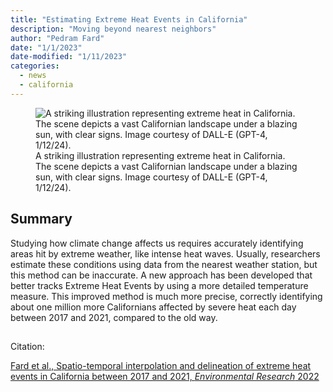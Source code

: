 ```yaml
---
title: "Estimating Extreme Heat Events in California"
description: "Moving beyond nearest neighbors"
author: "Pedram Fard"
date: "1/1/2023"
date-modified: "1/11/2023"
categories:
  - news
  - california
---
```


![A striking illustration representing extreme heat in California. The scene depicts a vast Californian landscape under a blazing sun, with clear signs. Image courtesy of DALL-E (GPT-4, 1/12/24).](img/california_dalle.png)

## Summary

Studying how climate change affects us requires accurately identifying areas hit by extreme weather, like intense heat waves. Usually, researchers estimate these conditions using data from the nearest weather station, but this method can be inaccurate. A new approach has been developed that better tracks Extreme Heat Events by using a more detailed temperature measure. This improved method is much more precise, correctly identifying about one million more Californians affected by severe heat each day between 2017 and 2021, compared to the old way.

## 

Citation:

[Fard et al., Spatio-temporal interpolation and delineation of extreme heat events in California between 2017 and 2021, *Environmental Research* 2022](https://www.sciencedirect.com/science/article/pii/S0013935123017887)

